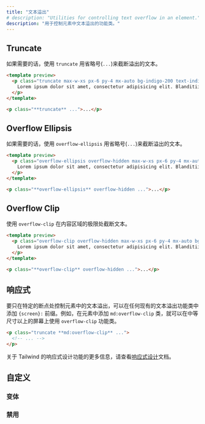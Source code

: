 ```yaml
---
title: "文本溢出"
# description: "Utilities for controlling text overflow in an element."
description: "用于控制元素中文本溢出的功能类。"
---
```




## Truncate

<!-- Use `truncate` to truncate overflowing text with an ellipsis (<code>…</code>) if needed. -->
如果需要的话，使用 `truncate` 用省略号(<code>...</code>)来截断溢出的文本。

```html indigo
<template preview>
  <p class="truncate max-w-xs px-6 py-4 mx-auto bg-indigo-200 text-indigo-500 font-medium rounded-lg">
    Lorem ipsum dolor sit amet, consectetur adipisicing elit. Blanditiisitaquequodpraesentiumexplicaboincidunt? Dolores beatae nam at sed dolorum ratione dolorem nisi velit cum.
  </p>
</template>

<p class="**truncate** ...">...</p>
```

## Overflow Ellipsis

<!-- Use `overflow-ellipsis` to truncate overflowing text with an ellipsis (<code>…</code>) if needed. -->
如果需要的话，使用 `overflow-ellipsis` 用省略号(<code>...</code>)来截断溢出的文本。

```html emerald
<template preview>
  <p class="overflow-ellipsis overflow-hidden max-w-xs px-6 py-4 mx-auto bg-emerald-200 text-emerald-500 font-medium rounded-lg">
    Lorem ipsum dolor sit amet, consectetur adipisicing elit. Blanditiisitaquequodpraesentiumexplicaboincidunt? Dolores beatae nam at sed dolorum ratione dolorem nisi velit cum.
  </p>
</template>

<p class="**overflow-ellipsis** overflow-hidden ...">...</p>
```

## Overflow Clip

<!-- Use `overflow-clip` to truncate the text at the limit of the content area. -->
使用 `overflow-clip` 在内容区域的极限处截断文本。

```html lightBlue
<template preview>
  <p class="overflow-clip overflow-hidden max-w-xs px-6 py-4 mx-auto bg-light-blue-200 text-light-blue-500 font-medium rounded-lg">
    Lorem ipsum dolor sit amet, consectetur adipisicing elit. Blanditiisitaquequodpraesentiumexplicaboincidunt? Dolores beatae nam at sed dolorum ratione dolorem nisi velit cum.
  </p>
</template>

<p class="**overflow-clip** overflow-hidden ...">...</p>
```

<!-- ## Responsive -->
## 响应式

<!-- To control the text overflow in an element only at a specific breakpoint, add a `{screen}:` prefix to any existing text overflow utility. For example, adding the class `md:overflow-clip` to an element would apply the `overflow-clip` utility at medium screen sizes and above. -->
要只在特定的断点处控制元素中的文本溢出，可以在任何现有的文本溢出功能类中添加 `{screen}:` 前缀。例如，在元素中添加 `md:overflow-clip` 类，就可以在中等尺寸以上的屏幕上使用 `overflow-clip` 功能类。

```html
<p class="truncate **md:overflow-clip** ...">
  <!-- ... -->
</p>
```

<!-- For more information about Tailwind's responsive design features, check out the [Responsive Design](/docs/responsive-design) documentation. -->
关于 Tailwind 的响应式设计功能的更多信息，请查看[响应式设计](/docs/responsive-design)文档。

<!-- ## Customizing -->
## 自定义

<!-- ### Variants -->
### 变体 

<Variants plugin="textOverflow" />

<!-- ### Disabling -->
### 禁用

<Disabling plugin="textOverflow" />
